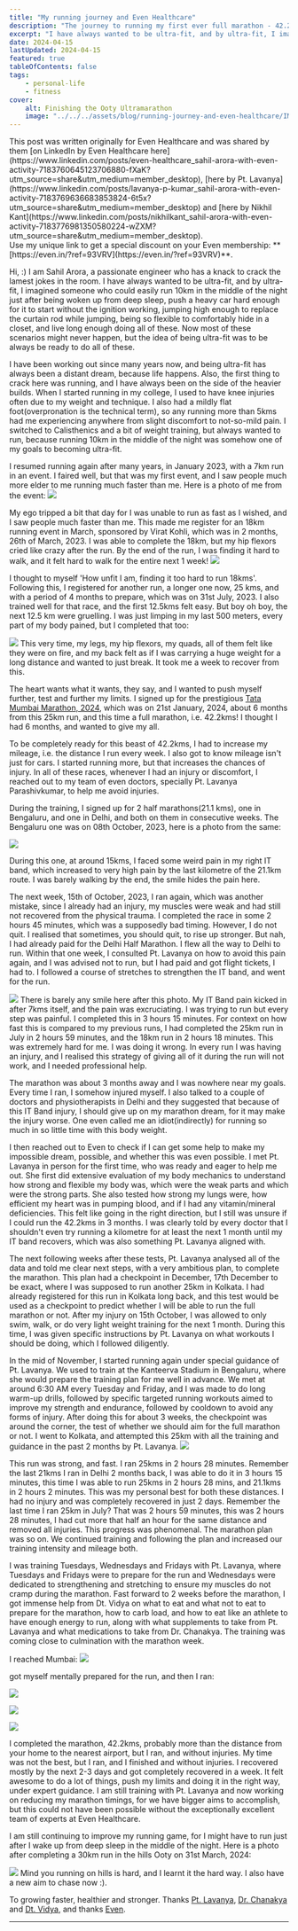 ```yaml
---
title: "My running journey and Even Healthcare"
description: "The journey to running my first ever full marathon - 42.2 km"
excerpt: "I have always wanted to be ultra-fit, and by ultra-fit, I imagined someone who could easily run 10km in the middle of the night just after being woken up from deep sleep, push a heavy car hard enough for it to start without the ignition working, jumping high enough to replace the curtain rod while jumping, being so flexible to comfortably hide in a closet, and live long enough doing all of these. Now most of these scenarios might never happen, but the idea of being ultra-fit was to be always be ready to do all of these."
date: 2024-04-15
lastUpdated: 2024-04-15
featured: true
tableOfContents: false
tags:
    - personal-life
    - fitness
cover:
    alt: Finishing the Ooty Ultramarathon
    image: "../../../assets/blog/running-journey-and-even-healthcare/IMG_2429.jpeg"
---
```



<Aside>This post was written originally for Even Healthcare and was shared by them [on LinkedIn by Even Healthcare here](https://www.linkedin.com/posts/even-healthcare_sahil-arora-with-even-activity-7183760645123706880-fXaK?utm_source=share&utm_medium=member_desktop), [here by Pt. Lavanya](https://www.linkedin.com/posts/lavanya-p-kumar_sahil-arora-with-even-activity-7183769636683853824-6t5x?utm_source=share&utm_medium=member_desktop) and [here by Nikhil Kant](https://www.linkedin.com/posts/nikhilkant_sahil-arora-with-even-activity-7183776981350580224-wZXM?utm_source=share&utm_medium=member_desktop).</Aside>

<Aside title="Join Even">Use my unique link to get a special discount on your Even membership: **[https://even.in/?ref=93VRV](https://even.in/?ref=93VRV)**.</Aside>

Hi, :) 
I am Sahil Arora, a passionate engineer who has a knack to crack the lamest jokes in the room. I have always wanted to be ultra-fit, and by ultra-fit, I imagined someone who could easily run 10km in the middle of the night just after being woken up from deep sleep, push a heavy car hard enough for it to start without the ignition working, jumping high enough to replace the curtain rod while jumping, being so flexible to comfortably hide in a closet, and live long enough doing all of these. Now most of these scenarios might never happen, but the idea of being ultra-fit was to be always be ready to do all of these.

I have been working out since many years now, and being ultra-fit has always been a distant dream, because life happens. Also, the first thing to crack here was running, and I have always been on the side of the heavier builds. When I started running in my college, I used to have knee injuries often due to my weight and technique. I also had a mildly flat foot(overpronation is the technical term), so any running more than 5kms had me experiencing anywhere from slight discomfort to not-so-mild pain. I switched to Calisthenics and a bit of weight training, but always wanted to run, because running 10km in the middle of the night was somehow one of my goals to becoming ultra-fit.

I resumed running again after many years, in January 2023, with a 7km run in an event. I faired well, but that was my first event, and I saw people much more elder to me running much faster than me. Here is a photo of me from the event:
![](/src/assets/blog/running-journey-and-even-healthcare/Pasted%20image%2020240407225141.png)

My ego tripped a bit that day for I was unable to run as fast as I wished, and I saw people much faster than me. This made me register for an 18km running event in March, sponsored by Virat Kohli, which was in 2 months, 26th of March, 2023. I was able to complete the 18km, but my hip flexors cried like crazy after the run. By the end of the run, I was finding it hard to walk, and it felt hard to walk for the entire next 1 week!
![](/src/assets/blog/running-journey-and-even-healthcare/Pasted%20image%2020240407223554.png)

I thought to myself 'How unfit I am, finding it too hard to run 18kms'. Following this, I registered for another run, a longer one now, 25 kms, and with a period of 4 months to prepare, which was on 31st July, 2023. I also trained well for that race, and the first 12.5kms felt easy. But boy oh boy, the next 12.5 km were gruelling. I was just limping in my last 500 meters, every part of my body pained, but I completed that too:

![](/src/assets/blog/running-journey-and-even-healthcare/Pasted%20image%2020240407225824.png)
This very time, my legs, my hip flexors, my quads, all of them felt like they were on fire, and my back felt as if I was carrying a huge weight for a long distance and wanted to just break. It took me a week to recover from this.

The heart wants what it wants, they say, and I wanted to push myself further, test and further my limits. I signed up for the prestigious [Tata Mumbai Marathon, 2024](https://tatamumbaimarathon.procam.in/), which was on 21st January, 2024, about 6 months from this 25km run, and this time a full marathon, i.e. 42.2kms! I thought I had 6 months, and wanted to give my all.

To be completely ready for this beast of 42.2kms, I had to increase my mileage, i.e. the distance I run every week. I also got to know mileage isn't just for cars. I started running more, but that increases the chances of injury. In all of these races, whenever I had an injury or discomfort, I reached out to my team of even doctors, specially Pt. Lavanya Parashivkumar, to help me avoid injuries.

During the training, I signed up for 2 half marathons(21.1 kms), one in Bengaluru, and one in Delhi, and both on them in consecutive weeks. The Bengaluru one was on 08th October, 2023, here is a photo from the same:

![](/src/assets/blog/running-journey-and-even-healthcare/Pasted%20image%2020240407230730.png)

During this one, at around 15kms, I faced some weird pain in my right IT band, which increased to very high pain by the last kilometre of the 21.1km route. I was barely walking by the end, the smile hides the pain here.

The next week, 15th of October, 2023, I ran again, which was another mistake, since I already had an injury, my muscles were weak and had still not recovered from the physical trauma. I completed the race in some 2 hours 45 minutes, which was a supposedly bad timing. However, I do not quit. I realised that sometimes, you should quit, to rise up stronger. But nah, I had already paid for the Delhi Half Marathon. I flew all the way to Delhi to run. Within that one week, I consulted Pt. Lavanya on how to avoid this pain again, and I was advised not to run, but I had paid and got flight tickets, I had to. I followed a course of stretches to strengthen the IT band, and went for the run.

![](/src/assets/blog/running-journey-and-even-healthcare/Pasted%20image%2020240407231648.png)
There is barely any smile here after this photo. My IT Band pain kicked in after 7kms itself, and the pain was excruciating. I was trying to run but every step was painful. I completed this in 3 hours 15 minutes. For context on how fast this is compared to my previous runs, I had completed the 25km run in July in 2 hours 59 minutes, and the 18km run in 2 hours 18 minutes. This was extremely hard for me. I was doing it wrong. In every run I was having an injury, and I realised this strategy of giving all of it during the run will not work, and I needed professional help.

The marathon was about 3 months away and I was nowhere near my goals. Every time I ran, I somehow injured myself. I also talked to a couple of doctors and physiotherapists in Delhi and they suggested that because of this IT Band injury, I should give up on my marathon dream, for it may make the injury worse. One even called me an idiot(indirectly) for running so much in so little time with this body weight.

I then reached out to Even to check if I can get some help to make my impossible dream, possible, and whether this was even possible. I met Pt. Lavanya in person for the first time, who was ready and eager to help me out. She first did extensive evaluation of my body mechanics to understand how strong and flexible my body was, which were the weak parts and which were the strong parts. She also tested how strong my lungs were, how efficient my heart was in pumping blood, and if I had any vitamin/mineral deficiencies. This felt like going in the right direction, but I still was unsure if I could run the 42.2kms in 3 months. I was clearly told by every doctor that I shouldn't even try running a kilometre for at least the next 1 month until my IT band recovers, which was also something Pt. Lavanya aligned with.

The next following weeks after these tests, Pt. Lavanya analysed all of the data and told me clear next steps, with a very ambitious plan, to complete the marathon. This plan had a checkpoint in December, 17th December to be exact, where I was supposed to run another 25km in Kolkata. I had already registered for this run in Kolkata long back, and this test would be used as a checkpoint to predict whether I will be able to run the full marathon or not. After my injury on 15th October, I was allowed to only swim, walk, or do very light weight training for the next 1 month. During this time, I was given specific instructions by Pt. Lavanya on what workouts I should be doing, which I followed diligently.

In the mid of November, I started running again under special guidance of Pt. Lavanya. We used to train at the Kanteerva Stadium in Bengaluru, where she would prepare the training plan for me well in advance. We met at around 6:30 AM every Tuesday and Friday, and I was made to do long warm-up drills, followed by specific targeted running workouts aimed to improve my strength and endurance, followed by cooldown to avoid any forms of injury. After doing this for about 3 weeks, the checkpoint was around the corner, the test of whether we should aim for the full marathon or not. I went to Kolkata, and attempted this 25km with all the training and guidance in the past 2 months by Pt. Lavanya.
![](/src/assets/blog/running-journey-and-even-healthcare/6461_104.jpeg)

This run was strong, and fast. I ran 25kms in 2 hours 28 minutes. Remember the last 21kms I ran in Delhi 2 months back, I was able to do it in 3 hours 15 minutes, this time I was able to run 25kms in 2 hours 28 mins, and 21.1kms in 2 hours 2 minutes. This was my personal best for both these distances. I had no injury and was completely recovered in just 2 days. Remember the last time I ran 25km in July? That was 2 hours 59 minutes, this was 2 hours 28 minutes, I had cut more that half an hour for the same distance and removed all injuries. This progress was phenomenal. The marathon plan was so on. We continued training and following the plan and increased our training intensity and mileage both.

I was training Tuesdays, Wednesdays and Fridays with Pt. Lavanya, where Tuesdays and Fridays were to prepare for the run and Wednesdays were dedicated to strengthening and stretching to ensure my muscles do not cramp during the marathon. Fast forward to 2 weeks before the marathon, I got immense help from Dt. Vidya on what to eat and what not to eat to prepare for the marathon, how to carb load, and how to eat like an athlete to have enough energy to run, along with what supplements to take from Pt. Lavanya and what medications to take from Dr. Chanakya. The training was coming close to culmination with the marathon week.

I reached Mumbai:
![](/src/assets/blog/running-journey-and-even-healthcare/IMG_1518%201.jpeg)

got myself mentally prepared for the run, and then I ran:

![](/src/assets/blog/running-journey-and-even-healthcare/13881_106.jpeg)

![](/src/assets/blog/running-journey-and-even-healthcare/13881_183.jpeg)

![](/src/assets/blog/running-journey-and-even-healthcare/13881_203.jpeg)

I completed the marathon, 42.2kms, probably more than the distance from your home to the nearest airport, but I ran, and without injuries. My time was not the best, but I ran, and I finished and without injuries. I recovered mostly by the next 2-3 days and got completely recovered in a week. It felt awesome to do a lot of things, push my limits and doing it in the right way, under expert guidance. I am still training with Pt. Lavanya and now working on reducing my marathon timings, for we have bigger aims to accomplish, but this could not have been possible without the exceptionally excellent team of experts at Even Healthcare.

I am still continuing to improve my running game, for I might have to run just after I wake up from deep sleep in the middle of the night. Here is a photo after completing a 30km run in the hills Ooty on 31st March, 2024:

![](/src/assets/blog/running-journey-and-even-healthcare/IMG_2429.jpeg)
Mind you running on hills is hard, and I learnt it the hard way. I also have a new aim to chase now :).

To growing faster, healthier and stronger. Thanks [Pt. Lavanya](https://www.linkedin.com/in/lavanya-p-kumar/), [Dr. Chanakya](https://www.linkedin.com/in/chanakya-saini-274805141/) and [Dt. Vidya](https://www.linkedin.com/in/vidya-k-p-890b0719/), and thanks [Even](https://even.in/?ref=93VRV).

---
